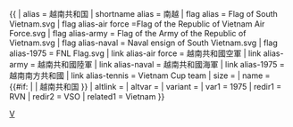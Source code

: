 {{ {{{1<noinclude>|country showdata</noinclude>}}}
| alias = 越南共和国
| shortname alias = 南越
| flag alias = Flag of South Vietnam.svg
| flag alias-air force =Flag of the Republic of Vietnam Air Force.svg
| flag alias-army = Flag of the Army of the Republic of Vietnam.svg
| flag alias-naval = Naval ensign of South Vietnam.svg
| flag alias-1975 = FNL Flag.svg
| link alias-air force = 越南共和國空軍
| link alias-army = 越南共和國陸軍
| link alias-naval = 越南共和國海軍
| link alias-1975 = 越南南方共和國
| link alias-tennis = Vietnam {{{mw}}} Cup team
| size = {{{size|}}}
| name = {{#if: {{{name|}}} | {{{name|}}} | 越南共和国 }}
| altlink = {{{altlink|}}}
| altvar = {{{altvar|}}}
| variant = {{{variant|}}}
<noinclude>
| var1 = 1975
| redir1 = RVN
| redir2 = VSO
| related1 = Vietnam
</noinclude>
}}<noinclude>
[[Category:已不存在國家資料模板|V]]
</noinclude>